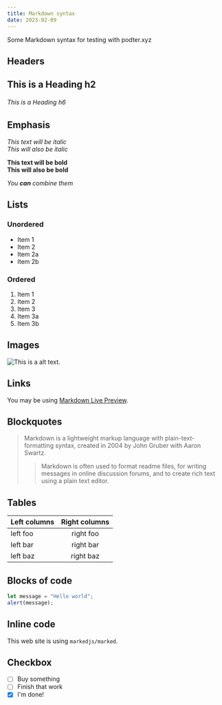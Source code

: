 ```yaml
---
title: Markdown syntax
date: 2023-02-09
---
```


Some Markdown syntax for testing with podter.xyz

## Headers

## This is a Heading h2

###### This is a Heading h6

## Emphasis

_This text will be italic_  
_This will also be italic_

**This text will be bold**  
**This will also be bold**

_You **can** combine them_

## Lists

### Unordered

- Item 1
- Item 2
- Item 2a
- Item 2b

### Ordered

1. Item 1
1. Item 2
1. Item 3
1. Item 3a
1. Item 3b

## Images

![This is a alt text.](https://media.discordapp.net/attachments/1072094454581825639/1073256333308088361/image.png)

## Links

You may be using [Markdown Live Preview](https://markdownlivepreview.com/).

## Blockquotes

> Markdown is a lightweight markup language with plain-text-formatting syntax, created in 2004 by John Gruber with Aaron Swartz.
>
> > Markdown is often used to format readme files, for writing messages in online discussion forums, and to create rich text using a plain text editor.

## Tables

| Left columns | Right columns |
| ------------ | :-----------: |
| left foo     |   right foo   |
| left bar     |   right bar   |
| left baz     |   right baz   |

## Blocks of code

```js
let message = "Hello world";
alert(message);
```

## Inline code

This web site is using `markedjs/marked`.

## Checkbox

- [ ] Buy something
- [ ] Finish that work
- [x] I'm done!
